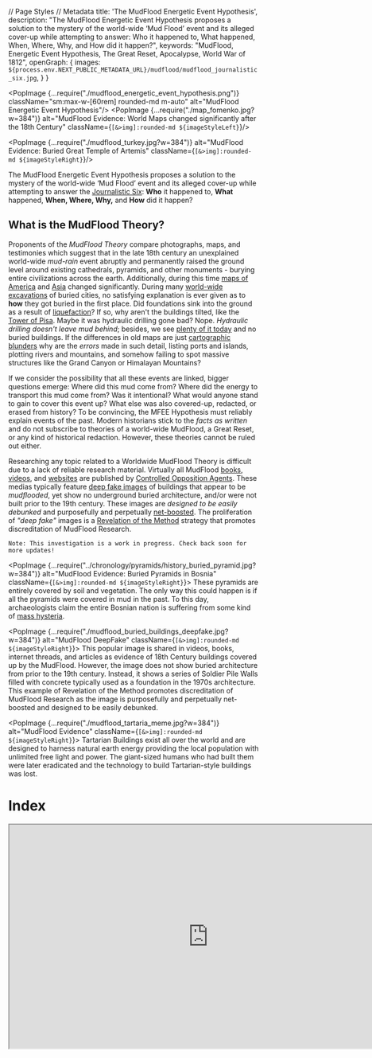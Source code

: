 // Page Styles
// Metadata
  title: 'The MudFlood Energetic Event Hypothesis',
  description: "The MudFlood Energetic Event Hypothesis proposes a solution to the mystery of the world-wide ‘Mud Flood’ event and its alleged cover-up while attempting to answer: Who it happened to, What happened, When, Where, Why, and How did it happen?",
  keywords: "MudFlood, Energetic Event Hypothesis, The Great Reset, Apocalypse, World War of 1812",
  openGraph: {
    images: `${process.env.NEXT_PUBLIC_METADATA_URL}/mudflood/mudflood_journalistic_six.jpg`,
  }
}


<PopImage {...require("./mudflood_energetic_event_hypothesis.png")}
          className="sm:max-w-[60rem] rounded-md m-auto"
          alt="MudFlood Energetic Event Hypothesis"/>
<PopImage {...require("./map_fomenko.jpg?w=384")}
          alt="MudFlood Evidence: World Maps changed significantly after the 18th Century"
          className={`[&>img]:rounded-md ${imageStyleLeft}`}/>

<PopImage {...require("./mudflood_turkey.jpg?w=384")}
          alt="MudFlood Evidence: Buried Great Temple of Artemis"
          className={`[&>img]:rounded-md ${imageStyleRight}`}/>

The MudFlood Energetic Event Hypothesis proposes a solution to the mystery of the world-wide ‘Mud Flood’ event and its
alleged cover-up while attempting to answer
the [Journalistic Six](https://www.sessionlab.com/methods/the-journalistic-six):
**Who** it happened to, **What** happened, **When, Where, Why,** and **How** did it happen?

## What is the MudFlood Theory?

Proponents of the *MudFlood Theory* compare photographs, maps, and testimonies which suggest that in the late 18th
century an unexplained world-wide *mud-rain* event abruptly and permanently raised the ground level around existing
cathedrals, pyramids, and other monuments - burying entire civilizations across the earth. Additionally, during this
time [maps of America](https://www.amazon.com/Issues-Maps-18th-century-History/dp/1549802968)
and [Asia](https://en.wikipedia.org/wiki/Tartary) changed significantly. During
many [world-wide excavations](https://www.sciencefocus.com/planet-earth/why-do-we-have-to-dig-so-deep-to-uncover-ancient-ruins/)
of buried cities, no satisfying explanation is ever given as to **how** they got buried in the first place.
Did foundations sink into the ground as a result of [liquefaction](https://www.scienceworld.ca/resource/liquefaction/)?
If
so, why aren't the buildings tilted, like the
[Tower of Pisa](https://www.history.com/news/why-does-the-leaning-tower-of-pisa-lean).
Maybe it was hydraulic drilling gone bad? Nope. *Hydraulic drilling doesn't leave mud behind*;
besides, we see [plenty of it today](https://www.cbsnews.com/news/colorado-floods-spur-fracking-concerns/)
and no buried buildings. If the differences in old maps are
just [cartographic blunders](https://www.swanngalleries.com/news/maps-and-atlases/2015/05/a-famous-cartographic-blunder-the-island-of-california/)
why are the *errors* made in such detail, listing ports and islands, plotting rivers and mountains, and somehow failing
to spot massive structures like the Grand Canyon or Himalayan Mountains?

If we consider the possibility that all these events are linked, bigger questions emerge:
Where did this mud come from? Where did the energy to transport this mud come from? Was it
intentional? What would anyone stand to gain to cover this event up? What else was also covered-up, redacted, or erased
from history? To be convincing, the MFEE Hypothesis must reliably explain events of the past. Modern historians stick to
the *facts as written* and do not subscribe to theories of a world-wide MudFlood, a Great Reset, or any kind of
historical redaction. However, these theories cannot be ruled out either.

Researching any topic related to a Worldwide MudFlood Theory is difficult due to a lack of reliable research material.
Virtually all MudFlood
[books](https://www.amazon.com/gp/product/B07RV48YMN/ref=ppx_yo_dt_b_search_asin_title?ie=UTF8&psc=1),
[videos](https://www.youtube.com/watch?v=1dYfT2ccNNQ),
and [websites](https://stolenhistory.net/threads/mud-flood-dirt-rain-and-the-story-of-the-buried-buildings.25/)
are published by [Controlled Opposition Agents](https://www.quora.com/What-is-a-controlled-opposition).
These medias typically feature [deep fake images](https://en.wikipedia.org/wiki/Deepfake) of buildings that appear to be
*mudflooded*, yet show no underground buried architecture, and/or were not built prior to the 19th century.
These images are *designed to be easily debunked* and purposefully and
perpetually [net-boosted](https://www.meetcortex.com/blog/instagram-changes-algorithm-for-2018). The proliferation of
*"deep fake"* images is a [Revelation of the Method](https://www.counterpunch.org/2022/04/29/revelation-of-the-method/)
strategy that promotes discreditation of MudFlood Research.

```
Note: This investigation is a work in progress. Check back soon for more updates!
```

<PopImage {...require("../chronology/pyramids/history_buried_pyramid.jpg?w=384")}
          alt="MudFlood Evidence: Buried Pyramids in Bosnia"
          className={`[&>img]:rounded-md ${imageStyleRight}`}>
  These pyramids are entirely covered by soil and vegetation. The only way this could happen is if all the pyramids
  were
  covered in mud in the past. To this day, archaeologists claim the entire Bosnian nation is suffering from some kind
  of [mass hysteria](https://en.wikipedia.org/wiki/Bosnian_pyramid_claims).
</PopImage>

<PopImage {...require("./mudflood_buried_buildings_deepfake.jpg?w=384")}
          alt="MudFlood DeepFake"
          className={`[&>img]:rounded-md ${imageStyleRight}`}>
  This popular image is shared in videos, books, internet threads, and articles as evidence of 18th Century buildings
  covered up by the MudFlood.
  However, the image does not show buried architecture from prior to the 19th century. Instead, it shows a series of
  Soldier Pile Walls filled with concrete typically used as a foundation in the 1970s architecture.
  This example of Revelation of the Method promotes discreditation of MudFlood Research as the image
  is purposefully and perpetually net-boosted and designed to be easily debunked.
</PopImage>

<PopImage {...require("./mudflood_tartaria_meme.jpg?w=384")}
          alt="MudFlood Evidence"
          className={`[&>img]:rounded-md ${imageStyleRight}`}>
  Tartarian Buildings exist all over the world and are designed to harness natural earth energy
  providing the local population with unlimited free light and power.
  The giant-sized humans who had built them were later eradicated and the technology to build Tartarian-style
  buildings
  was lost.
</PopImage>

<h1 className="no-index">Index</h1>
<DynamicIndex></DynamicIndex>

<iframe width="800" height="450" src="https://www.youtube.com/embed/1dYfT2ccNNQ"
        title="Exploring the MudFlood -- Autodidactic"
        allow="accelerometer; autoplay; clipboard-write; encrypted-media; gyroscope; picture-in-picture; web-share"
        allowFullScreen
        className="m-auto max-w-full clear-both"/>

## Updates to the MFEE Hypothesis

After a re-reading of Fomenko's New Chronology, I have started revising the MFEE Hypothesis with the following updates:

The MudFlood Energetic Event was triggered as a result of the need to defeat the
[Pugachev Rebellion](https://en.wikipedia.org/wiki/Yemelyan_Pugachev) in 1774 (and not Napoleon).
Therefore, the MudFlood event began in the 18th century, not the 19th. The primary trigger
for the Rebellion itself was the attempts by the Romanov-controlled state to disenfranchise Cossacks, serfs,
and tribal communities via heavy taxation, forced labor, and restrictions on their way of life.
In reality, this may have been the final war between the 'Royal' Christian giants who descended directly from Christ
and the smaller humans representing 'Apostolic' Christianity (ruled by the Romanov dynasty).

## Hypothesis

<PopImage {...require("./blood_rain2.jpg?w=384")} alt="MudFlood Evidence: Bloodrain Paintings"
          className={`[&>img]:rounded-md ${imageStyleLeft}`}/>

The collection of memories known as the “MudFlood” may have come from a series of catastrophic events that occurred
after the Pugachev Rebellion of 1774 when strategic positions on the Earth were targeted by
large-scale [Directed Energy Weapons](https://en.wikipedia.org/wiki/Laser_weapon)
built by humans inhabiting the planet Mars. This assault
targeted [Pugachev Army](https://blogs.bu.edu/guidedhistory/files/2012/09/Pugachevs-Rebellion.pdf)
as well as remaining locations still loyal to the memory of the [Rus-Tartarian Empire](https://chronologia.org/en/how_it_was/08.html).
This attack resulted in a significant genocide of life on Earth
and allowed the humans on Mars to identify 'chosen people' who they would 'deliver' to various 'promised lands'
essentially repopulating Earth cities, redacting all Earth history, religion, science, and language, and impose a
system of control on the survivors that lasts to this day.

By discerning the complete scope of possibilities of a [redacted](https://en.wikipedia.org/wiki/Phantom_time_hypothesis)
human historical record - by identifying biases inscribed by those who would benefit from bias, then a singular,
eclectic world history should emerge, *linking events by causality*, telling us where we all came from and how things
may have led up to the disturbing MudFlood Event.

<PopImage {...require("./mudflood_buried_buildings7.jpg?w=384")} alt="MudFlood Evidence: Buried City Architecture"
          className={`[&>img]:rounded-md ${imageStyleRight}`}/>

## Dependent Proofs & Concepts

A typical [Conspiracy Theory](https://en.wikipedia.org/wiki/Conspiracy_theory), *a.k.a. A Canceling Hypothesis*, will
posit the _lack_ of proof supporting a theory as a conspiracy in itself. The MudFlood Energetic Event Hypothesis is not
a Conspiracy Theory, as it relies on well known and verifiable proofs, even if such evidence is considered “debunked” by
the *popular* science establishment who remains unwilling or unable to investigate these topics deductively to this day.

We start off this investigation with a simple Question: Why would somebody purposefully redact history? The answer is:
**The ability to redact the past gives people in the present control of the future.** Those who deprive us of the
lessons of our past, can force us to repeat our mistakes - War, Famine, and Genocide - benefiting from a predictable
outcome that leaves them in charge when the dust settles.

Deductive logic demands the consideration of all possibilities, and _any_ phenomena may have multiple possible
explanations. For example, a dendritic path carved by water can appear identical to one cut instantly by electricity in
the lab. A petrification of a tree or animal that appears to have occurred over millions or billions of years can also
be [reproduced instantaneously in a lab](https://www.electricuniverse.info/electrical-scarring/) by a focused high
amplitude electric discharge. Citing
the [consensus explanation](https://en.wikipedia.org/wiki/Scientific_consensus#Politicization_of_science) does not
“debunk” the alternate one.

Here are a list of **verifiable concepts** this hypothesis relies on:

### The Phantom Time Hypothesis

<PopImage {...require("./../chronology/fomenko_new_chronology.jpg?w=384")} alt="Phantom Time Hypothesis" width={450}
          height={300}
          className={`[&>img]:rounded-md ${imageStyleLeft}`}/>

by Heribert Illig was published in 1991 and asserted that the Anno Domini dating system was fabricated by Jesuits
retroactively adding in a ‘phantom’ millennium of a thousand years to the timeline starting in the special year of
*AD1053*. Numerous authors such as Immanuel Velikovsky and [Anatoly Fomenko](https://chronologia.org/en) have
academically challenged the chronology of Scaligarian history. Both Catholics like St Jerome and Protestants like Joseph
Scaliger are accused of opportunistically reappropriating actual African, Asian, and American history into a false
European history sometime within the last 500 years.

[Read Fomenko's *New Chronology*](https://chronologia.org/en/how_it_was/index.html)

The Rus-Horde Tartarian empire headquartered in the Kremlin, instead became the _Roman_ empire in Rome, Italy. The New
Testament was heavily redacted and translated from Cyrillic to Latin. In the 19th century, mass publication of holy
texts forced the Latin alphabet into indigenous languages worldwide. Eventually _Romance_ historians made the case that
Latin was the root of all language. The redaction of indigenous culture, science, history, medicine, and art into Latin
was remembered as The Renaissance. The memories world cataclysms became superstitious myths and religious prophecies.
The planet gods were forgotten, replaced by a new media-driven focus on Humanism, or as it’s known today, Communism.

But our shared human history is so spectacular that it’s not easy to invent a fake history to match. As the saying
goes _“You can’t make this stuff up”_. The 1995 movie The Usual Suspects demonstrates this concept - when covering up a
crime, the criminal will change the date of the events, the locations, even the names of the characters leaving the
causality of events intact. The worst crimes of history were pushed into deep antiquity or blamed on something else -
like a natural occurrence, or _terrorism_.

<PopImage {...require("./../cosmology/electric_universe/electric_universe.jpg?w=384")} alt="Electric Universe Theory"
          className={`[&>img]:rounded-md ${imageStyleRight}`}/>

### The Electric Universe Theory

suggests that plasma physics played a central role in the creation of our solar system (and all solar systems!),
illustrated by primordial electric-scaring seen across the surface of our Moon and Mars. The same types of
negative [electric-scarring]( https://www.youtube.com/watch?v=tRV1e5_tB6Y) also appears in a few locations on Earth,
like the Grand Canyon in Arizona, and may have been rendered not so long ago - during the 19th century MudFlood Event.
The Electric Universe Theory also provides a scientific foundation for the Hollow Earth, the Young Earth, as well as the
Expanding Earth Models and effectively retires Meteor Impact/Crater Theories like the Alvarez hypothesis, Ancient
Dinosaur Fossils, and Uniformitarian Theory at large. Nevertheless, our children are still exposed to one-sided
scientific propaganda depicting a dead, chaotic, and meaningless universe - where virtually nothing is possible.

EU Theory is also the founding explanation for [Saturnian Cosmology](https://www.plasmacosmology.net/myth.html),
an alternative to those of Uniformitarian (NASA) and Creationist models of the Universe. In Saturnian Cosmology
the planets in our solar system were the Gods of old polytheistic religions. They loomed closely in the Earth’s sky,
clashed with each other, and wrought devastating cataclysms in primordial times resulting in the _encrypted_ mythical
narrative we know today.

[More about Electric Universe Theory](/cosmology/electric_universe)

### Human Activity on Mars

<PopImage {...require("./../mars/mars_life.jpg?w=384")} alt="Life on Mars"
          className={`[&>img]:rounded-md ${imageStyleLeft}`}/>

Martians have been described for centuries by religious authors such as Jesuit Athanasius Kircher who testified to
having visited each planet (even [inside the Sun!](https://www.youtube.com/watch?v=8RbXIMZmVv8)),
and [Creationist Emanuel Swedenborg](https://books.google.com/books?id=0wxOAQAAMAAJ&printsec=frontcover&source=gbs_ge_summary_r&cad=0#v=onepage&q&f=false)
inventor of [Uniformitarianism](https://www.britannica.com/science/uniformitarianism) (a century before
Hutton) and Nebular Accretion Theory in 1734 both still taught as fact in _secular_ schools today. The famous book
Gulliver's Travels by Jonathan Swift, categorized as fiction, described details of
the [Martian moons](https://www.daviddarling.info/encyclopedia/S/Swift.html) in 1727 a hundred
and fifty years before they were first discovered by Asaph Hall in 1877. Intelligent activity has been observed in
detail by early astronomers like Sir William Herschel who believed all our planets (including our Sun) were inhabited,
Giovanni Schiaparelli who saw man-made water channels on Mars, and of course Percival Lowell who in 1895 mapped out the
channels using a precision observatory he built in Flagstaff. At that same time, John Jacob Astor IV, 16 years before he
faked his own death on the Titanic, published testimony where he visited each planet, and yet again, traveled inside our
Sun.

<PopImage {...require("./../mars/mars_life2.jpg?w=384")} alt="Life on Mars"
          className={`[&>img]:rounded-md ${imageStyleRight}`}/>

If these narratives are considered redacted from their original versions and posited as fiction, the possibility emerges
of planet Mars as home to a break-away human civilization which has influenced Earthly affairs during the entirety of
our shared history. Earth and Mars share roughly 6000 years of recorded history, and during that time it is unlikely
that our inner-solar system affairs were exploited by any visiting lifeforms from other solar systems. The Saturnian
Golden Age was described as a time of high technology and advanced primordial life, so _any visiting aliens_ wouldn’t
have stood out back then.

<PopImage {...require("./../mars/predictive_programming_marvin.jpg?w=384")} alt="Predictive Programming: Mars Media"
          className={`[&>img]:rounded-md ${imageStyleLeft}`}/>


Even today, Martians may look considerably different from you and me, - maybe cold-blooded, having green, scaly, or even
mutated skin - but they are still _humans_, our brothers and sisters. Their different appearances from us on Earth are a
result of having survived the colder, harsher conditions within Mars and on its surface throughout antiquity. An
overabundance of ores like iron, platinum, titanium, palladium, and chromium gave the Martians an early technological
start. However, their lack of agrarian and prolific resources drove them to seek subjugation of humans on Earth in order
to extract those resources. This subjugation was achieved through the suppression and controlled release of religion and
technology throughout history. Advanced communication, Free Energy, antigravity, and advanced weaponry were invented on
Mars centuries before they appeared on Earth.

[More about life on Mars](/mars)

### World Map Changes between 18th to 19th Centuries

`TODO`

### Giants Roamed the Earth

<PopImage {...require("./../genocide/giants_faeries/giants_news.jpg?w=384")} alt="Giants roamed the earth"
          className={`[&>img]:rounded-md ${imageStyleRight}`}/>

In America, Europe, Africa, and Asia, the expurgation of our large-scale human brethren is today known as the
Smithsonian Cover Up. How did the Giants die? Why did the Giants die?
The [giant mounds](http://www.wisconsinmounds.com/DestroyedMounds.html) found all over America may not be
burial mounds as commonly thought, but instead may be the result of the MudFlood Energetic Event. During this event, the
Giants were wiped out by catastrophic electric discharges from the ground and atmosphere. The Giants were too large and
there was nowhere to hide. As they were struck down, their bones became instantaneously fossilized forming the burial
mounds. Petrification by electricity has been demonstrated in a laboratory by the Safire project. Dinosaur fossils
therefore may not be millions of years old, but misidentified Giant fossils created recently in the MudFlood Apocalypse.

<PopImage {...require("./../genocide/giants_faeries/genocide_giants9.jpg?w=384")} alt="Genocide of the Giants"
          className={`[&>img]:rounded-md ${imageStyleLeft}`}/>

To the Deep State, Giants of Earth represented one of the few remaining unconquered races, and an existential threat.
Therefore, the wiping out of the Giants was not an accident. The Smithsonian project began in 1846, systematically
destroying burial mounds across America, eliminating the evidence of the last civilization. What giant bones could not
be covered up were recategorized by the Natural History Museum as ancient *dinosaur* fossils. As a result of this cover
up, Historians have concluded that native Americans were of average human height and live in tents and caves on Stone
Age technology. They further insist that the many incredible Tartarian structures were built not by Americans but by
Europeans in the early 19th century, who then abruptly lost the technology to build these structures entirely. A more
convincing explanation is that picturesque Tartarian structures were all built by Giants. Why else would so many of them
have Giant entrance doors?

[Read about the Smithsonian Cover-up](https://www.elliottbaybook.com/book/9781591431718)


#### The 'Red-Skin' Native American Survivors of the MudFlood

The only direct survivors of the Mudflood that stuck around afterward were the 'Red-Skin' Native Americans.
These were the direct relatives of the Lamanites (human giants) who were killed in the MFEE. The heat of the event
turned their skin red. Shortly after, they were hunted to near extinction. Those who capitulated were relocated to asia
across the Bering Strait (Trail of tears). After the relocation, the Bering Strait was destroyed by the same
cannon(s) that destroyed Siberia and America.

### The Deep State

<PopImage {...require("./../chronology/redacted.jpg?w=384")} alt="History was Redacted"
          className={`[&>img]:rounded-md ${imageStyleRight}`}/>

*Whom then are the beneficiaries of global conspiracy?*
Often in
a [controlled-opposition](https://markcrispinmiller.com/2020/12/what-is-controlled-opposition-read-this-then-look-around/)
environment, you'll find amateur conspiracy theorists railing against a particular race, religion, or creed.
You'll see conspirator accusations thrown at 'The British', 'The Jews', non-human ETs, dimensional demons, or even 'The
Devil' himself. It's important to understand the **Deep State** is loyal to no race, religion, or creed, but rather only
to their *family*.

<PopImage {...require("./../chronology/saturn/cosmic_mountain.jpg?w=384")} alt="Saturnian Cosmology: Cosmic Mountain"
          className={`[&>img]:rounded-md ${imageStyleLeft}`}/>

Atlantis represents the first human empire still remembered today. In Saturnian Cosmology, it was located on the highest
place in the collinear configuration where one could set foot - the North Pole of Planet Mars. Atlantis was the center
of all knowledge in its time. When the collinear configuration (also known as the Tower of Babel) came apart, the Golden
Age ended violently. A new dark age of cataclysm would begin lasting thousands of years. The Atlanteans took the fall
hard, and in their desperation to maintain their proto-empire they hid knowledge and technology from the species,
burying themselves into the highest levels of human bureaucracy, and establishing a totalitarian world order we today
call the Deep State.

In time, the Deep State re-established its empire on Earth by convincing the survivors of the Dark Age that the
[Saturnian](https://www.plasmacosmology.net/myth.html) creator of Earth was unhappy and was actively punishing its
creation. The priests ordered metal idols crafted of each of the Planet Gods. They had the idols placed inside pyramids
built across the equatorial regions of the globe, and using quantum telepathy, made these idols speak back to the
people. What the slaves didn't know was that the idols were not actually deities or planets speaking to them, but humans
inside other Pyramids on Earth and on Mars. Using this ploy, they indoctrinated more servants into Monotheism,
luring them with the promise of food, safety, and civilization.

[More: "Remembering the End of the World"](https://www.youtube.com/watch?v=t3SlCNDrSPQ)

#### The Pyramidal Empire

<PopImage {...require("./../chronology/pyramids/pyramids_around_the_world.jpg?w=640")} alt="Atlantis"
          className="sm:max-w-[60rem] rounded-md m-auto"/>
<PopImage {...require("./../chronology/saturn/cathoderal.jpg?w=384")} alt="Saturnian Cosmology: Cathoderal"
          className={`[&>img]:rounded-md ${imageStyleLeft}`}/>

This Pyramidal Empire was remembered as Ancient First Rome in the Nile Valley and in the Old Testament as the Egyptian,
Babylonian and Persian Empires. It existed for over a thousand years and eventually fell apart when a change in Earth’s
orbit shifted the equatorial climate of the region, creating the first deserts, eliminating the function of the Pyramids
and rendering them uninhabitable.

As a result, the upper class elite fled to central Europe, taking their slave religion with them, and established a
“Second Rome” in Istanbul, Turkey. Many black Egyptian slaves stayed behind to preserve the structures of the dissolved
Pyramidal Empire and maintain the Egyptian religion honoring the death of mythical creator god
Osiris.

[More: The Second Rome or the Romaic Tsar-Grad Empire](https://chronologia.org/en/how_it_was/02.html)

<PopImage {...require("./../mars/wotw/wotw_redaction_humans.jpg?w=384")} alt="Redacted Media: The War of the Worlds"
          className={`[&>img]:rounded-md ${imageStyleRight}`}/>

#### Breakaway Civilization on Mars playing God on Earth

At the same time, humans who inhabit Mars became a break-away civilization, unable to travel to or communicate with the
Earth, and cut off from Earth resources. Becoming even more desperate, the Martians reinvented Atlantean technology to
survive and eventually drew plans to reestablish their empire on Earth. The invisible influence of the Deep State on
Mars and elsewhere would become mistaken as the will of a fictional invisible creator of the universe going by the name
Yahwey, ELOHIM “Creator, Mighty and Strong”, EL SHADDAI “God Almighty,”, ADONAI “My Lord”, or simply Ha-Shem (“The
Name”). This allowed the Deep State to communicate the will of God through cathedrals, telepaths, prophecy, visions, and
even special artifacts. Using its simulated God, the Deep State ordered humanity to commit endless religious warfare
against itself, dividing civilizations, and always benefiting from the conquest.

<PopImage {...require("./../conspiracy/vatican_suppressed_documents.jpg?w=384")} alt="Life on Mars"
          className={`[&>img]:rounded-md ${imageStyleLeft}`}/>

According to Fomenko’s New Chronology, the starting date for modern civilization, Year Zero, was shifted forward in time
to the special year of 1053 AD by the Roman Catholic Church. Originally, Year Zero marked the end of Earth’s formation
events and the beginning of modern civilization, stable calendars, travel, and communication. Today, the same Catholic
Church hoards these ancient artifacts of our shared history in
a [53-mile tunnel](https://www.history.com/news/step-into-the-vaticans-secret-archives) underneath Vatican City. Many
ancient sites are still buried from the MudFlood. Only in the last 30 years have enough new artifacts been found and
made available to the public allowing us to complete the story that was hidden.

#### Canonization of the Holy Texts

With the final destruction of all the physical locations of existing world religions, each religion was 'canonized'
into the final form we know today. The latin word 'Canon' means both 'authority' and a large gun.
This likely means that the authority to canonize the books of the Bible was achieved by the firing of cannons in battle.

### No Supernatural Influence

<PopImage {...require("./../controlled_opposition/flat_earth/flat_earth_controlled_opposition2.jpg?w=384")}
          alt="Controlled Opposition: Flat Earth"
          className={`[&>img]:rounded-md ${imageStyleRight}`}/>

We should only subscribe to scientific concepts that can be demonstrated *logically*, in a laboratory, or otherwise.
Real science is reproducible, reliable, and verifiable. For example, Saturnian Cosmology relies on the theoretical
foundation of the Electric Universe to correlate religious myths with interplanetary cataclysms seen in proximity
to the Earth by humanity. Mythical archetypes like the Thunderbolt of the Gods were then reproduced by the SAFIRE
project [in a laboratory](https://safireproject.com/project/genesis.html).

The word **God** comes from the word *good*, and **Devil** comes from the word *evil* - defined as the opposite of
anything good. Both good and evil are observed in nature and need no further influence. This hypothesis proposes that
the invisible ‘supreme being’ known as God is actually a human construct invented by the Deep State in ancient times,
and it benefited that same Deep State to keep up the divine charade this whole time. We are ruling out the influence of
invisible Gods, devils, bug-like / octopus-like / or otherwise repulsive-looking aliens, a Galactic Federation, a
‘matrix simulation’, 5th Dimension, Mandela effect, magic, prophecy, and time-travel.

[Flat Earth: Controlled Opposition or Psyop](https://flatearth.ws/controlled-opposition)

### Predictive Programming

<PopImage {...require("./../mars/predictive_programming_marvin.jpg?w=384")}
          alt="Predictive Programming in TV, Movies, Books, and Video Games"
          className={`[&>img]:rounded-md ${imageStyleLeft}`}/>
<PopImage {...require("./../conspiracy/revelation_of_method.jpg?w=384")}
          alt="Predictive Programming: Revelation of the Method"
          className={`[&>img]:rounded-md ${imageStyleRight}`}/>

The MFEE Hypothesis relies on the concept of *Predictive Programming* as a primer for navigating truth in the age of
disinformation. This theory (sometimes
called [Revelation of Method](https://exsplanet.blogspot.com/2009/12/revelation-of-method-predictive.html)) suggests
that Deep State agents deliberately leave hints of future events in popular fiction such as books, tv, movies, video
games, and news outlets. This is accomplished by the centralization of media, illustrated by Hollywood’s domination of
the world movie industry, and by categorizing something real as fiction, or something that isn’t real, as fact. The goal
of this method is to align public opinion with long term plans of the Deep State. Would-be dissenters of these plans
then tend to identify themselves early, allowing time for their opinions to be studied and an _official_
counter-narrative cultivated. This eventually leads to the public fighting each other and failing to find the real
culprit of their woes. [Michael A. Hoffman II](https://en.wikipedia.org/wiki/Michael_A._Hoffman_II) states:

> "The purpose behind the 'Revelation of the Method' is the implied consent of the populace. If no resistance is raised
> when they reveal the truth, the cryptocracy is free to continue to follow the satanic precept. 'DO WHAT THOU WILT IS
> THE WHOLE OF THE LAW.' In other words, when the cryptocracy reveals their evil manipulations and the MAJORITY of the
> people don't care, its checkmate."

### Causality

In journalism, students are taught to
answer [six key questions](https://www.sessionlab.com/methods/the-journalistic-six)
to allow the reader to approach a topic from various angles. Who, What, Where, When, How, and Why. Instead of
systematically dismissing mountains of testimony from our ancestors, as historians tend to do, lets **consider it** and
allow the hi-story to tell itself. We owe it to our *ancestors and our descendents both* to find the answers to these
questions.

<PopImage {...require("./mudflood_journalistic_six.jpg?w=640")}
          alt="MudFlood Energy Event Journalistic Six: Who What Where When How, and Why?"
          className="sm:max-w-[60rem] rounded-md m-auto"/>

## What is the MFEE?

<PopImage {...require("./mudflood_buried_buildings.jpg?w=384")} alt="MudFlood Evidence: Buried & Shifted Statues"
          className={`[&>img]:rounded-md ${imageStyleLeft}`}/>

The *MudFlood Energetic Event Hypothesis* proposes that the unexplained MudFlood memories collected from around the
world starting in the early 19th century were caused by a single energetic calamity. This planet-scale energy coursed
across
the Earth’s surface, tearing it up and tossing matter miles into the air resulting in the destruction and re-shaping of
land masses and the covering up of cities across the planet with mud. Entire mountain ranges were pulled out of the
ground in dendritic patterns by positive electric discharge while negative discharge tore canyons out of the earth -
identical to the lightning scarring seen across the surface of Mars.

<PopImage {...require("./mudflood_burried_statues.jpg?w=384")} alt="MudFlood Evidence: Buried & Shifted Statues"
          className={`[&>img]:rounded-md ${imageStyleRight}`}/>

The emptied buildings of the “reset areas”, recently cleared of life, were then repopulated by orphan trains forming the
first cargo cults. Train tracks were promptly built across America, Europe, and Asia supplying humans and cargo.
Similarly, the first insane asylums were constructed across the world - everywhere the tracks led - with the purpose of
containing the memory of the Great Reset. Excavations of this buried world continued throughout the 19th and 20th
centuries, but instead of revealing the discoveries - they were surreptitiously kept secret, redacted, and even
out-right lied about. Of all the popular conspiracy theories that exist around the internet, the Mud Flood Energetic
Event stands out, opening eyes and blowing minds, and yet no hypothesis has been presented to explain _how_ it happened.

Deductively, such an event would have required a substantial release of energy to move trillions of tons of debris many
thousands of miles. We have to look for the source, because without the energy - there’s no MudFlood. For example, St.
Helens in 1980 erupted releasing 24 megatons of thermal energy resulting in 3 million cubic meters of volcanic mudflows
known as “lahars” being transported over 27 km. So,

## How did the MFEE Happen?

<PopImage {...require("./predictive_programming_simpsons_space_laser.jpg?w=384")}
          alt="Predictive Programming: Interplanetary Space Laser in The Simpsons"
          className={`[&>img]:rounded-md ${imageStyleRight}`}/>

The Mud Flood Energetic Event was caused by an interplanetary assault upon the Earth by humans who inhabit the planet
Mars. The method used to achieve this event was the construction of large-scale Directed Energy Weapons (DEW) on Mars
fired at Earth during opposition (a planetary alignment). These precision instruments of war devastating sovereign
kingdoms and airships, wiping out entire continents and islands. Locations that were not pre-selected for destruction
instead experienced heavy MudRains composed of the debris from the targeted regions, as well as catastrophic secondary
electric discharge.

After the DEWs heated the Earth’s surface enough to create a volcanic region known as the Ring of Fire, a *secondary*
negative discharge arced across America and Asia carving out such structures as the Grand Canyon and forming the tallest
mountain regions like Everest and the Colorado Rockies. This secondary discharge may have been unintentional as it added
a significant volume of material to the MudFlood Event that covered Eastern America and Western Europe. It also left
behind clues too big to be covered up.

### Trigger: Annihilation of the Giant Humans

The MudFlood Energetic Event was triggered as a result of the need to defeat the
[Pugachev Rebellion](https://en.wikipedia.org/wiki/Yemelyan_Pugachev) in 1774.
The primary trigger for the Rebellion itself was the attempts by the Romanov-controlled state to
disenfranchise Cossacks, serfs,
and tribal communities.

Pugachev was a Giant human, as were much of his army.
He was also Peter the 3rd - Descendant of Christ and actual heir to the Russian throne.
He was not an imposter as the Romanov historians say.
For this reason, he was leading a rebellion of both Giants and smaller-sized humans
against the authority of the Romanovs who had seized control of the empire during the bloody Oprichnina.
He was, as the giants always were, the biggest threat to the Church and it's doctrine.
This was the 3rd major war between humans and Giants.
The first was the Crusade of the early 12th century (See [chronology](/chronology)).
The 2nd was the battle of Kulikovo where the Giants of the Horde succumbed to the 'Marathon' cannon technology of the
smaller humans. In this battle, 'Royal' christianity was defeated by Apostolic Christianity that we know today
(Canonization). However, in Pugachev's time, Giants had their own cannons and were masters of 'guerrilla' warfare.
His rebellion was seen as a threat to all the military religious orders of the world, who were just as likely to
join Pugachev as to fight against him.

This rebellion forced the Deep State’s hand, requiring a correction of the most extreme nature -
a cataclysmic reset of life on Earth.
The Deep State chose not to reveal itself or its technology in this event, knowing the survivors would defer to
the church’s conclusion - that the defeat of Pugachev was a divine intervention by an angry creator god.
Giants were already hunted and eliminated throughout Europe by the Church, thus this one event
eliminated the *remaining* human giants of the world in a single blow.
If any survived, they got the message and left our plane permanently to reside in unknown regions (i.e. Hollow Earth).

<PopImage {...require("./../chronology/tartaria/tartarian_structures.jpg?w=384")} alt="MudFlood Evidence: Tartaria"
          className={`[&>img]:rounded-md ${imageStyleLeft}`}/>

### The Devastation of the Mudflood Energetic Event

The Russian Rebellion was cataclysmic and devastating (Fomenko uses the word 'wreckage') because Pugachev
could not be defeated without destroying all of remaining strongholds loyal to the memory of the Russian Horde as well.
All the Hordian cities of Siberia, Africa, Zealandia, the Middle East, and the Americas were targeted, melted down, and ultimately buried. To locate where these cities used to be, one needs only to pull up a map of 'Gold mines around the world'.

Before the rebellion, the Siberian Tartarian Kingdom still stood, along with now-mythical locations
(Israel, Mecca, Shangri-La, etc.).
During the rebellion, Siberia became the wasteland we know today, with all cities melted or buried, and only
the Romanov-controlled Moscow remained of the once great Empire.

## Where was the MFEE?

The primary target for this event was the splintered Rus-Horde Empire which the West referred to as the
Great Tartary. The primary goal of this maximal damage campaign was to eliminate all temporal resistance to the Deep
State’s plans and prevent a human empire from ever reorganizing on Earth again. The secondary goal
of the Deep State was to preserve the churches and mosques of the Rus-Horde Empire,
stealing its history, redacting its indigenous Hoardian languages into
Latin Root, splintering its religious icons, and rebranding itself as the “Holy” Roman Empire.

<PopImage {...require("./secondary_negative_discharge.jpg?w=384")}
          alt="MudFlood Evidence: Secondary Negative Discharge"
          className={`[&>img]:rounded-md ${imageStyleRight}`}/>

The Rus-Horde Empire broke up in 1775 as a result of the defeat of Siberian war chief Pugachev by Russian General
Alexander Suvorov in the Cossack Rebellion. Up until that point, Tartarian vassal states spanned every continent. Now
these states would fall under the influence of the new Latin Empire. Those who resisted the church edict were eliminated
and their descendants enslaved. The mythical Kingdoms of the Pacific Islands were systematically annihilated -
electrically machined into lifeless atolls. Fortresses as far north as Scotland were annihilated leaving behind melted
ruins. The Giants of western America and eastern Eurasia were eradicated leaving behind hundreds of thousands of
[burial mounds](http://www.wisconsinmounds.com/DestroyedMounds.html). Land masses like Zelandia, Lemuria, and the Bering
Land Bridge were procedurally carved out using a negative
discharge leaving submerged continents. Mesas, never before seen on Earth, formed across Western America, North Africa,
and the Middle East. Mountains melted in Australia. Alchemic electrical scarring left painted rainbow canyons in China
and Tibet. Many Tartarian cathedrals like in St Petersburg and Salt Lake City harnessed the electric onslaught and
survived.

<PopImage {...require("./grand_canyon_criscross_lightning_scar.jpg?w=384")}
          alt="MudFlood Evidence: Grand Canyon CrisCross Scaring"
          className={`[&>img]:rounded-md ${imageStyleLeft}`}/>

The American west coasts were hit by an uncontrollable secondary negative electric discharge that arced across the
continent leaving behind a snaking electric scar over a thousand miles long - forming the Colorado River. In the dry
desert region the discharge became so large in amplitude that it tore into the Earth creating the Grand Canyon and the
Great Basin. Such dendritic scarring and incredible red rock formations like this are found nowhere else on Earth; yet
are seen across the surface of Mars - a planet which experienced intense negative electric discharge in the distant
past. Andrew Hall describes how electric discharges sculpted the american SouthWest:


> “... the land was zapped, carved and seared by electrical storms that could have happened last year, so fresh looked
> the marks of evidence.”_


As the wreckage from these land masses filled the earth’s atmosphere and moved further away from the targeted zones,
this debris cooled and fell to Earth as “Mud”. Western Europe and Eastern America were hit by Mudfloods. Online today,
one can find many pictures of Tartarian buildings in America, Europe where the earth level has risen significantly above
the first floor with no explanation given. Also, one can find various paintings of an event where reddish mud known as
“BloodRain” fell from the sky.

<figure className={`${imageStyleRight} sm:max-w-md`}>
  <video title="MudFlood Evidence: Secondary Negative Discharge"
         poster="https://paradigm-threat.s3.amazonaws.com/video/thumb/Andrew+Hall+Recent+Scarring.png"
         controls
         className="m-auto w-[448px] h-[252px]"
  >
    <source src="https://paradigm-threat.s3.amazonaws.com/video/Andrew+Hall+Recent+Scarring.mp4" type="video/mp4"/>
  </video>
  <figcaption>
    MudFlood Evidence: Secondary Negative Discharge
  </figcaption>
</figure>

## When was the MFEE?

Most MudFlood researchers will place the event between the late 18th and early 19th century when we find an abundance
of photos of “reset cities” cleared of life, and Tartarian buildings and other monuments buried stories into the ground.
There are also quite a few world maps dated before the 19th century which differ significantly from later maps.
For example, in North America the state of California appeared as an island larger than the United Kingdom.
There is no sign of the Grand Canyon, or the 1400-mile Colorado River. In old maps of Hindustan,
the tributaries of the Ganges are significantly different, and there is no sign of the
1500-mileHimalayan Mountain range. Russia released maps from their historical archives of a vast Tartarian empire
in Siberia in 2014, in response to a coup in Ukraine. In maps of Tartaria, again
there’s no Himalayan mountains, Tibetan Plateau, or Great Wall of China. The land was inhabited, decorated with a
majestic balance of water, trees, and natural boundaries - nothing like the uninhabitable wasteland we know today as
Siberia. The dating of early photos and old maps suggest the likelihood that the Reset was triggered between
the late 18th and early 19th century. What as the trigger?

<PopImage {...require("./map_california_island.jpg?w=384")}
          alt="MudFlood Evidence: California as an Island, and No Grand Canyon!"
          className={`[&>img]:rounded-md ${imageStyleLeft}`}/>

## Why did the MFEE happen?

```
Note: This investigation is a work in progress. Check back soon for more updates!
```

In the 16th-17th century, the rebellious Reformation of Western Europe began to detach itself
(and it's military religious orders)
from the Tartarian Empire. Spain issued the [*Requerimiento of 1513*](https://en.wikipedia.org/wiki/Spanish_Requirement_of_1513)
(most likely this date was pushed back 100 years) outlining another plan for world domination
(see [Rex Bellator 1291](https://es-m-wikipedia-org.translate.goog/wiki/Rex_Bellator?_x_tr_sl=auto&_x_tr_tl=en&_x_tr_hl=en-US))
and offering the indigenous people of former Tartarian lands a choice -
slavery and annihilation - threatening their families with subjection to the “yoke and obedience of the Church and of
their Highness's”. The natives were not threatened by this yet, and tolerated the emergence of Catholics and Protestant
colonists on their land up until the middle of the 18th century, when they finally put up a massive rebellion
lead by Pugachev.

The trigger for the rebellion was efforts by the Reformist (Catholic/Protestant) Church to impose taxation and usury
upon American lands leading up to the Townshend Acts of 1767 and the Boston Tea Party of 1773 when Mohawk (Giants)
tossed 342 chests of tea into the harbor in protest. The Reformation Historians then redacted the memory of the
Tea Party eliminating the influence of natives by claiming that instead
'colonists disguised themselves as Native Americans'.

## Who caused the MFEE?

<PopImage {...require("./1557_lycosthenes_rain_of_stones_meteorite.jpg?w=384")} alt="MudFlood Evidence: A deadly rain of stones. Woodcut with
early handcolouring from Conrad Lycosthenes' (Chronicle of Prodigies and Omens) - 'Prodigiorum ac Ostentorum Chronicon'
Published Hendricus Petri, Basel, allegedly 1557. This image appears to show a shower of meteorites - Lycosthenes notes
they are **stones** and not hail."
          className={`[&>img]:rounded-md ${imageStyleRight}`}/>

The only entity capable of causing such destruction was the advanced human civilization living on Mars
which had broken away after the Golden Age. Until the war of 1773, Human Martians had used cathodal
churches and telepathy to play God on Earth, perform espionage, and speak to religious leaders through
'visions of angels'. Through simple tricks,
they managed to consolidate nearly all religious military orders of the Earth via treaties like Rex Bellator.
The only demographic they could not consolidate were the human giants, partially because they were difficult
to defeat in battle, and partially because they historically rejected Monotheism.

The entity known as the Deep State is as old as humanity itself and is located in all the secret places of the Earth, as
well as places we were told Humans cannot live, like on planet Mars. In their desperation to stop Pugachev, they
employed use of large-scale DEWs on Mars that would become the instrument that reversed the victories of the rebellion,
annihilating his army along with the infrastructure of the Russian Hordian Empire and its allies. Starting in 1774,
the Mars DEWs eliminated all threats to the Deep State on Earth and set the stage for a reset of history. By doing it
this way, the Deep State covered up its own involvement while striking the fear of God into the survivors who had
little choice but to accept the Church’s conclusion -
that Pugachev’s defeat was Divine Retribution by God for insubordination.

<PopImage {...require("./1844_blood_rain.jpg?w=384")} alt="MudFlood Evidence: Buried Cities"
          className={`[&>img]:rounded-md ${imageStyleLeft}`}/>

During the 40+ years of the MudFlood Event, much of the Earth became an unlivable desert. Many ecosystems in
places like the Middle East, North Africa, Australia etc. never recovered and remain deserts. If the Deep State was the
cause of the MudFlood, then they were in a unique position to become the saviors of humanity as life on earth began
to die at increasing rates. Playing God, the Deep State chose a new set of Israelites to survive the apocalypse.
These “chosen” humans were kept alive via cargo (or “mana”) from a mysterious supplier that
posed itself as the Creator God of the Universe. Eventually, this same God offers the Israelites a slave contract known
as *The Mosaic Covenant* or *“10 Commandments”* and promises if they live by the contract, that they will be delivered
to a 'promised' land. So, after surviving the **40+ years wandering the MudFlooded Earth desert**, agents of the
Deep State deliver each Israelite group to the relative ‘Promised Land’, as promised!
Those Israelites who disobeyed God’s command quickly perished, either denied cargo and starved,
or were slaughtered by their peers in an attempt to appease *God’s wrath*.
Events of the Mudflood were then further redacted into the ‘Old Testament’, merged with ancient stories, and mass
printed in the 19th century.

<PopImage {...require("./blood_rain_priest_1888.jpg?w=384")} alt="MudFlood Event: BloodRain & Priest"
          className={`[&>img]:rounded-md ${imageStyleRight}`}>
  A Jesuit Priest takes advantage of the frightened and confused population as the MudRain pours:
  `“God is punishing you”`
</PopImage>

### 1776: The Greatest Reset

With the defeat of Pugachev came another **Great Reset** and a return of Babylonian-style Deep
State ruler-ship: Slavery and debt prisons. Usury and taxes.
Secret Societies. Bloodline Aristocracies. Forced mass worship and labor.
[Pledges of Allegiance](https://www.ushistory.org/documents/pledge.htm).
[False Flag Terrorism](https://en.wikipedia.org/wiki/Reign_of_Terror).
Endless Wars. Genocide & Population control. Planned obsolescence, famine, & scarcity.
All these Deep State virtues were enshrined in the [Declaration of Independence 1776](https://www.archives.gov/founding-docs/declaration-transcript)
which stated in no unequivocal terms:
```
the inhabitants of our frontiers, the merciless Indian Savages, whose known rule of warfare,
is an undistinguished destruction of all ages, sexes and conditions
```
This document never mentioned the Tartarian Empire, much of which had already been physically destroyed.
All ties to the old empire were inherited and redacted by agents of the western European Reformation (Renaissance).
The brilliant memory of the once great world empire that stood for stability, peace, and abundance for centuries
was erased. All subjects of this former empire became 'savage indians' targeted for elimination by European colonists.
A new form of slavery involving chains and whips, rarely seen before on Earth, became prevalent.
Pandora's Box was opened once again.

<PopImage {...require("./YorkRetreat.jpg?w=384")} alt="MudFlood Evidence: *The York Retreat* Insane Asylum"
          className={`[&>img]:rounded-md ${imageStyleLeft}`}/>

The Deep State knew that if they exposed their technology to reverse the achievements of the Pugachev Rebellion,
it would be only a matter of time until their clandestine ruler-ship would be exposed and then lost completely.
To reassert control of the religions of Earth, while continuing to hide their existence, they needed everyone to be
convinced that Pugachev and his allies were 'wicked' and eventually defeated by God.

The Deep State would continue covering up its tracks by re-classifying all threatening literature as
*“Fantasy” or “Science Fiction”*. All references to advanced technology or life on Mars would become suppressed - unless
it was categorized as fiction. Those who resisted the Reset disappeared into new or converted insane asylums across the
planet. In North America, former libraries and churches were refashioned into large-scale asylums were
abd maintained in Baltimore, New Orleans, Madison N.J.,
and New York - and run by the government with a heavy church involvement. Sometimes the asylums were built and maintained
directly by the regional church, like the York Retreat run by Quakers. Under the guise of mental health, patients who
remembered the pre-MudFlood world were sequestered, tortured, left to rot to death in small cells. Patients were
referred to as [*lunatics*](https://en.wikipedia.org/wiki/Lunatic).


## Timeline

[See Timeline Reconstruction](/chronology)

## After the MF

1. Cargo cults
2. [https://www.youtube.com/watch?v=5-B53mX4PL8](https://www.youtube.com/watch?v=5-B53mX4PL8)
3. [https://youtu.be/_FSS4ZQZM5M?t=385](https://youtu.be/_FSS4ZQZM5M?t=385)
4. Scorched / Uninhabitable Terrain
5. India and China (Tibetan Peninsula)
"The Himalayas at the edge of the northern border of India form a circular arc some 1,600 miles long (2500 km), which has all the looks of the edge of a compression shock area." https://saturniancosmology.org/dryas.php
6. Siberia
7. Cities built on fault lines, near volcanoes, and in tsunami zones.
8. Venice
9. [Salt Lake](https://www.sltrib.com/news/environment/2021/11/22/great-salt-lake-is)
10. Current world map
11. Science “Fiction”
12. Miniature DEWs [https://www.cnn.com/2021/04/29/politics/us-investigating-mysterious-directed-energy-attack-white-house/index.html](https://www.cnn.com/2021/04/29/politics/us-investigating-mysterious-directed-energy-attack-white-house/index.html)
[https://www.rt.com/usa/522642-senate-intelligence-havana-syndrome-attacks/](https://www.rt.com/usa/522642-senate-intelligence-havana-syndrome-attacks/)

## Inductive Proof of a world-wide MudFlood Event

## Windows Buried and converted to doors

1. Doors and Windows that lead nowhere
2. [https://youtu.be/DP0qV2DN3mo?t=292](https://youtu.be/DP0qV2DN3mo?t=292)
3. Very high mud flows in kansas city [https://youtu.be/N-c7vfg48sY?t=1090](https://youtu.be/N-c7vfg48sY?t=1090)
4. Very buried spire cathedral in Salt lake City
5. [Brick Buildings](https://www.youtube.com/watch?v=JV5g4jHf3OY)
before [Factories](https://www.youtube.com/watch?v=Uss5n0v-AOw)
6. Only roofs being repaired in photos [https://youtu.be/N-c7vfg48sY?t=1829](https://youtu.be/N-c7vfg48sY?t=1829)
7. White House and US Capitol do not appear to have a mud layer
8. Bosnian Pyramids (and some cathedrals) are still covered in soil and vegetation.

## Reset buildings have same architecture between Europe, Asia, and America

1. [https://youtu.be/N-c7vfg48sY?t=1900](https://youtu.be/N-c7vfg48sY?t=1900)

## Inductive Proof of interplanetary DEW

## Testimony of apocalyptic comet

1. [December 16, 1811, Caracas, Venezuela was also destroyed](https://archaeologica.org/forum/viewtopic.php?t=3796).
Find accounts of the many disasters associated with the close passing of a comet at “Travels to the equinoctial
regions of America”, chapter 14, by Alexander Von Humboldt, as this was more than seismic activity throughout the
central United States but was a global catastrophe.

## Cultural testimony

1. Book of Mormon \
Salt Lake City Temple survived the MudFlood covered very
high [https://www.youtube.com/watch?v=eViJmOFjxN8](https://www.youtube.com/watch?v=eViJmOFjxN8) \
Electric scaring stretches from Grand Canyon to Salt Lake City but the Temple survived centering on Lake Powell
2. Navajo testimony - Some Navajo traditionalists argue Shiprock is the work of the ‘Star People.’
3. The Nakba & Palestine
4. Europeans didn’t reach Palestine until Napoleon 1799
5. Old Maps of Jerusalem in Istanbul
6. Wrong orientation. Wrong seas.
7. Palestine unsuitable for holy city. Was a small village of cuds
8. David vs Goliath story
9. Modern biblical narrative invented under Louis XVI
10. Tsar’s Testimony (not a divine intervention)
11. Suppressed Pirates of the Pacific
12. https://listverse.com/2015/09/05/10-brave-and-bloodthirsty-pirates-of-the-pacific/

## Return of Slavery

1. [The MAAFA](http://nationaljuneteenth.com/Maafa.html) is a Kiswahili term for "terrible occurrence" or "great
disaster". It refers to the Black Holocaust when millions of Africans died allegedly during the journey of captivity
from the west coast of Africa to the shores of America. This memory may instead be the world war of 1812 and the
subsequent return of slavery afterward. French Race Census became illegal starting FR of 1789. Revolution concepts
like universal suffrage, abolition of slavery, and citizenship promoted Afro-French immigration. Thomas-Alexandre
Dumas became France’s first black general in 1793.  \
Between 1807 and 1860, the Royal Navy's ‘suppression’ Squadron seized thousands of free ships of the Atlantic and
Pacific oceans and sold them (slavery was banned) to the Portuguese-run TransAtlantic Slave Trade. During this time,
the British navy relocated 150,000 Africans from the French empire to the British colony of Sierra Leone to work in
Sugar Plantations.
2. Michael Mann, basing his figures on those provided by Justin McCarthy, states that between 1821 and 1922, a large
number of Muslims were expelled from Southeast Europe as Bulgaria, Greece and Serbia declared independence. Mann
describes these events as "murderous ethnic cleansing on a stupendous scale not previously seen in Europe".

## Negative Lightning scar

<PopImage {...require("./melted_rocks_utah.jpg?w=384")} alt="MudFlood Evidence: Melted Rocks in Utah
are said to have been caused by millions of years of erosion  
but may instead have been **actually melted** by electric discharge strikes
during the MudFlood Energy Event
"
          className={`[&>img]:rounded-md ${imageStyleRight}`}/>

1. Not Intentional
2. Secondary reaction caused by [Lorentz Force](https://en.wikipedia.org/wiki/Lorentz_force)
3. Circular - Negative, Snaking - Positive
4. [Shape of laser ](https://youtu.be/tRV1e5_tB6Y?list=PLwOAYhBuU3UfvhvcT1lZA6KbSdh0K2EpH&t=4237)
5. Grand canyon
6. No-fly zone
7. No history prior to
1776 [https://en.wikipedia.org/wiki/History_of_the_Grand_Canyon_area#Spanish](https://en.wikipedia.org/wiki/History_of_the_Grand_Canyon_area#Spanish)
8. Not appearing on old maps i.e. 1688
9. Rio Grande dried up 1890
10. Water was redirected west through Grand Junction creating the ‘Colorado River’
11. Local population redacted into ‘Sinagua’ (without water) and ‘Hopi’ (obedient). Montezuma’s Castle may be fake, (
which is harder to prove)
12. TODO: [https://youtu.be/ZZB4-JEU-eQ?t=85](https://youtu.be/ZZB4-JEU-eQ?t=85)
13. Lake Mead
14. Formed by the Hoover Dam on September 30, 1935
15. Lake Powell
16. created 1972, feeds Grand Canyon
17. Other scaring
18. Colca & Cotahuasi Canyon, Peru
19. Fish River Canyon, Namibia
20. Rain covers up old scars. Desert preservesPositive Lightning Scars
21. Sand Deserts and Dunes result of negative scaring
22. from the MudFlood?
23. Found on Mars
24. The majority of the sandy shorelines in marine protected areas are eroding, raising cause for serious concern
25. Waikiki has seen so much erosion that over the past century they have had to import sand. taking sand from the
beach is now illegal in Hawaii
26. Alternate Theories
27. Old Seabed
28. weathering bedrock
29. River rocks
30. Mesas and Melted Mountains
31. Yet Shiprock itself, and a number of similar formations are well removed from those volcanic fields, standing
alone on the high desert plains. They are attributed to an ancient volcanic complex called the Navajo Volcanic
Field but are not surrounded by lava flows, ash deposits, or any other features provably volcanic in origin
32. Mars mesa and knobs are separated by flat lying lowlands. They are thought to form from ice-facilitated mass
wasting processes from ground or atmospheric sources
33. [India Map](https://www.raremaps.com/gallery/detail/62761/asiae-novissima-tabula-de-jode) Changed
34. River changed direction
35. No Himilayan Mountains
36. No Ganges River (3rd largest river on Earth)
37. [Another Map](https://www.raremaps.com/gallery/detail/65841/asia-partium-orbis-maxima-de-jode) with no Ganges
river or Himilayans
38. Largest rivers no longer end at Gulf of Kutch

39. Grand canyon's Appalachian Sand mystery.
it is a well-established fact that significant portions of the sand
that makes up the Grand Canyon originated in the Appalachian Mountains.
Specifically, Navajo Sandstone, a prominent rock formation within the canyon,
has been linked to the ancient Appalachian Mountains as its source.
https://www.nps.gov/zion/learn/nature/sand-source.htm#:~:text=These%20tiny%2C%20rare%20grains%20of%20zircon%20have,desert%20winds%20to%20the%20Colorado%20Plateau%20region.&text=Sediment%20eroded%20from%20these%20mountains%20was%20transported%20by%20ancient%20rivers%20toward%20the%20western%20coastline.

However, the idea of sand moving that far and ending up in the GC is ludicrous.
Instead, we should consider that the sand making up the Appalachian Mountains
**is in fact the same sand removed from the Grand Canyon** in the
MudFlood Energetic Event.

## Positive Scaring - Colorado Rocky Mountains

1. Normal mountains formed by ‘arc blast’ planet-sized sonic waves, and have erosion.
2. [Colorado Plateau](https://www.youtube.com/watch?v=ZZB4-JEU-eQ)
3. Pyramids
4. derived from the Greek 'pyramis' (cf. 'pyros')
5. Positive lightning scarring regions
6. Palestine
7. Conflicting Maps of Palestine
8. before 19th century, maps of Jerusalem in Istanbul
9. Many copies of Giacomo Gastaldi's highly influential map of 1559 shows Jerusalem in Palestine.
10. [Antwerp 1619](https://www.raremaps.com/gallery/detail/56444/typus-chorographicus-celebrium-locorum-in-regno-iudae-et-is-ortelius)
showing Jesus, Masada, Jerusalem
11. Paris in 1707
12. Napoleon’s troops reported Red Sea was at least 30 feet higher than the Mediterranean and would cause
flooding of the nile. \
[French](https://www.history.com/news/9-fascinating-facts-about-the-suez-canal) wanted to improve shipping (
Statue of Liberty). British wanted to prevent. \
Built by machine, Suez flooded the Nile starting 1869
until [1970](https://en.wikipedia.org/wiki/Flooding_of_the_Nile). \
Nile is only river flowing north in the world, but it also flows south in Sudan for 200 miles.
13. Masada - mesa
14. ‘Massah’ means ‘Testing’.
15. Jerusalem Mudflood - In recent months remains of an impressive building from the Hasmonean period (second
century BCE) are being unearthed in excavations the Israel Antiquities Authority is directing in the Givati
parking lot, located in the City of David in the Walls Around Jerusalem National
Park. [https://www.biblewalks.com/Givati](https://www.biblewalks.com/Givati)
16. The older hypothesis is that the Dead Sea lies in a true rift zone, an extension of the Red Sea Rift, or even of
the Great Rift Valley of eastern Africa. A more recent hypothesis is that the Dead Sea basin is a consequence of
a "step-over" discontinuity along the Dead Sea Transform, creating an extension of the crust with consequent
subsidence.
17. Appears in fake older maps
18. Melted Buildings
19. [https://www.youtube.com/watch?v=hV6VloeMypk&list=UUIZoTgebXiFVoyqnXyS7GoA&index=31](https://www.youtube.com/watch?v=hV6VloeMypk&list=UUIZoTgebXiFVoyqnXyS7GoA&index=31)
20. Melted mortar around bricks - ‘brick drops’
21. Vitrified fortress of Scotland
22. [https://youtu.be/hV6VloeMypk?list=UUIZoTgebXiFVoyqnXyS7GoA&t=1564](https://youtu.be/hV6VloeMypk?list=UUIZoTgebXiFVoyqnXyS7GoA&t=1564)
23. Suomenlinna Fortress of Finland
24. Asia
25. No Himilaya Mountains. River used to
be [different](https://www.raremaps.com/gallery/detail/62761/asiae-novissima-tabula-de-jode)
26. Great Wall built on positive scars
27. None of the Europeans who visited China or Mongolia in the 13th and 14th centuries, such as Giovanni da Pian
del Carpine, William of Rubruck, Marco Polo, Odoric of Pordenone and Giovanni de' Marignolli, mentioned the
Great Wall.
28. While portions north of Beijing and near tourist centers have been preserved and even extensively renovated,
in many other locations the wall is in disrepair. The wall sometimes provided a source of stones to build
houses and roads

## End of Piracy

1. European and American piracy ended between 1710 and 1730, but the prosperity of the Barbary pirates continued until
the early 19th century.
2. Asian Pirates in the 18th and 19th century
3. [https://en.wikipedia.org/wiki/Zheng_Yi_Sao](https://en.wikipedia.org/wiki/Zheng_Yi_Sao)
4.
5. No Pacific maps prior to 19th century
6. Except one german map with no date on it
7. And Magellan who is fake
8. Magellanomania is a code word for ‘circumnavigation’.
9. Crossing the Pirate-owned Pacific Ocean was ‘certain death’ in Magellan’s time 16th century.
10. [https://galkovsky.livejournal.com/60793.html](https://galkovsky.livejournal.com/60793.html)

## Continental Changes

1. Island of California?
2. North region incognita (Spanish for ‘unknown’)
3. Break up of Mu
4. Not a continent, a collection of Pacific Ocean ‘free lands’ that became classified. The British received them
only in the middle of the 18th century, after the capture of Manila as part of the Seven Years War.
5. Expanding Earth model shows huge ocean in Pacific
6. French Indochina, French Polynesia, and other Pacific “Pirate” Islands may have been targeted by the DEW for
being allies with N
7. lemur fossils being found in both Madagascar and India, but not in Africa or the Middle East
8. Marshall Islands
9. sunken ships sent to the bottom of the lagoon by the tests in 1946 and the gigantic Bravo crater. Equivalent to
7,000 times the force of the Hiroshima bomb
10. Ring of Fire
11. Caused Secondary Positive Discharge after Primary Pacific Ocean Negative Discharge
12. Estimated 75 thousand volcanoes larger than half a mile in high in the Pacific Ocean
13. Over 450 volcanoes — 75% of Earth's volcanoes — are located along the Ring of Fire
14. Alaska
15. no map history prior to 1774
16. 1774 map looks very different
17. Australia & Zealandia
18. Incognita
19. Antarctica
20. still completely undiscovered and unknown in the middle of the 18th century. Hard to reach
21. [Treaty of Paris](https://en.wikipedia.org/wiki/Treaty_of_Paris_(1783)#:~:text=The%20actual%20geography%20of%20North,a%20northern%20boundary%20for%20Florida.)
22. “The actual geography of North America turned out not to match the details used in the treaty”

## Processing of earth material

1. Sky falling paintings
2. Multiple Sun lasers attacking
3. Bloodrains

## Known Events and dates

1. 1801 Hualalai eruption http://don-lindsay-archive.org/creation/hawaii.html
2. 1808-12-4 volcanic winter
3. 1812 New Madrid Earthquakes
4. 1815 Tambora eruption 7VEI 92.000 victims locally
5. 1845 The potato famine in Ireland had sent more than fifty thousand Irish to New York by 1847
6. 1883 Krakatau 6VEI
7. 1888 Great Blizzard https://en.wikipedia.org/wiki/Great_Blizzard_of_1888
8. 1908 Tunguska electric explosion
9. 1930 Dust bowl kill 7k people https://www.denverpost.com/2011/05/12/when-deadly-dirt-devastated-the-southern-plains/
10. 1938 Unknown light phenomenon covers
Europe [https://www.bluearmy.com/an-unknown-light-in-1938-demands-our-attention-even-today/](https://www.bluearmy.com/an-unknown-light-in-1938-demands-our-attention-even-today/)

## Inductive Proof of a Reset Cover-up

## Ancient technology “SteamPunk”

1. [https://alienstar.net/thousands-of-years-ago-ancient-civilizations-had-batteries-and-electricity/](https://alienstar.net/thousands-of-years-ago-ancient-civilizations-had-batteries-and-electricity/)
2. Moving street walkways
3. Advanced Balloons [https://youtu.be/N-c7vfg48sY?t=1980](https://youtu.be/N-c7vfg48sY?t=1980)
4. Electric cars from 1800 [https://youtu.be/N-c7vfg48sY?t=2297](https://youtu.be/N-c7vfg48sY?t=2297)
5. Napoleon’s Airships [https://youtu.be/N-c7vfg48sY?t=2197](https://youtu.be/N-c7vfg48sY?t=2197)
6. Moore's Law, QWERTY keyboard

## Giant mound cover-up

1. Giant Doors  [https://youtu.be/N-c7vfg48sY?t=2826](https://youtu.be/N-c7vfg48sY?t=2826)

## Orphan Trains

1. [https://youtu.be/DP0qV2DN3mo?t=378](https://youtu.be/DP0qV2DN3mo?t=378)
2. According to the museum’s website, the Orphan Train Movement transported around 250,000 needy, neglected, and
orphaned children from New York to other regions of the United States and Canada
from [1854 to 1929](https://vitabrevis.americanancestors.org/2015/10/orphan-trains/).
3. In 1850 the U.S. population was twenty-three million. By 1880 it had more
than [doubled](https://hometownbyhandlebar.com/?p=32125).
4. The mid-1800s wasn’t a good time to be a kid in New York City. Mud and excrement puddled in the streets. Children and
adults slept in sagging, damp shacks. Dirty homes, dirty roads, dirty clothes, and modern sanitation waited decades
away. Only the luckiest of these immigrants escaped, since few businesses paid this first wave of American
immigrants—mostly Irish, British, and German—a living wage. From 1854 to 1929, these trains, sponsored either by
government funding or sponsorship by wealthy philanthropists, sent roughly 200,000 children to the Midwest (with most
to Indiana in the first decade). Applications were accepted from virtually any area except those in slave-owning
southern states to preserve the race-based plantation system 30 degrees to the equator. \
One veteran of the orphan train, a Missouri Orphan Train veteran described her foster parents in clear terms: “They
weren't meant, they were cold, and they showed no feeling toward me. When I was 15 or 16 I decided I’d live in a
garbage can before I’d stay there any longer.” \
[200,000 Kids Rode the Orphan Train](https://orangebeanindiana.com/2020/02/12/what-happened-to-the-200000-kids-on-the-orphan-train/)

## Resettable cities across the planet today

1. [Victorian-style Architecture](https://www.hgtv.com/design/decorating/design-101/victorian-architecture) may be
influenced by the need to protect from the possibility of a future Mudflood event after 1830.

## Latinization

1. The Renaissance
2. “rediscovery” of classical philosophy, literature and art.
3. The Jesuits attempt to rewrite history
4.

## Other clues

1. Lack of Dates in the Bible
2. Red Skin Indians
3. Pacific Ocean Name (vs Atlantic)
4. Johnny appleseed

## Modern Predictive Programming

1. Flash gordon
2. Simpsons
3. SouthPark
4. War of the Worlds
5. Star wars
6. James bond
7. Final Fantasy (movie & games)
8. [Ray gun melts cave in 50s movie](https://youtu.be/QYmSNy9kGhA?t=1893)

## Dinosaur bones & Carbon Dating deception

1. Lindsay, Don, 2000. Fresh lava dated as 22 million years old. http://www.don-lindsay-archive.org/creation/hawaii.html (dead link)
2. Stassen, Chris, 1999 (Jan.). Feedback response. http://www.talkorigins.org/origins/feedback/jan99.html (4th response down)

## “Advanced” usury technology

## Will there be another MF?

No.

## Alternate Theories

1. Hydraulic mining
2. Unrelated Disasters
3. Dust Bowl (cover up)
4. Tunguska Event
5. Other Energetic Event that's not caused by a DEW
6. Meteor Strikes
7. [Great Blizzard of 1888](https://en.wikipedia.org/wiki/Great_Blizzard_of_1888)
8. Nuclear war
9. Buildings damaged to make new buildings
10. Great Wall of China
11. Colosseum of Rome,Italy

## Hypothesis Checklist

1. Falsifiability - Hypothesis is wrong if
2. Another energy source to explain the movement of mud
3. Another explanation for MudFlood buildings
4. A collection of unrelated disasters can explain the MudFlood
5. Another explanation for Melted Buildings and fortresses found world-wide
6. Napoleon legitimately failed to invade Moscow in 1812
7. Life on Mars can be disproven
8. If recently created locations like Australia, Israel, China, India, or the Grand Canyon have a history before
1776/1812
9. Parsimony “Occam’s Razor” - Hypothesis excessive if
10. A simpler explanation for - MudFlood / melted buildings, the added Grand canyon or break up of Mu continent, and
the reset of civilization - than a space laser on Mars targeting geopolitical enemies on Earth.
11. Scope & Fruitfulness
12. By limiting the scope of this event to our solar system affairs, we can predict that this event is not repeatable
and will never happen again
13. Conservatism
14. The conclusion of this hypothesis does not “fit” with any modern knowledge-systems, and instead suggests that
academia as we know it is little more than an elaborate system of control meant to obfuscate any and all truth.

## Misc:

Predictive Programming in Nausicaä of the Valley of the Wind.
Hayao Miyazaki's #1 best anime features a post-mudflood apocalyptic world, poisoned topsoil world-wide, a prophecy  of a saviour and "promised" land after wandering in the desert, and Earth destroyed by human made weapon. This is yet another example of Revelation-Of-The-Method predictive programming driven by a MudFlood narrative and thus providing many clues as to the unredacted true story behind it.


## Other Dates

```
MudFlood Event Redacted Dates:
1801 Hualalai eruption https://don-lindsay-archive.org/creation/hawaii.html
1808-12-4 volcanic winter
1812 New Madrid Earthquakes
1815 Tambora eruption 7VEI 92.000 victims locally
1859 Carrington Event was the most intense geomagnetic storm in recorded history
1883 Krakatau 6VEI
1888 Great Blizzard https://en.wikipedia.org/wiki/Great_Blizzard_of_1888
1908 Tunguska electric explosion
1917 Halifax Explosion https://en.wikipedia.org/wiki/Halifax_Explosion
1938 Unknown light phenomenon covers Europe https://www.bluearmy.com/an-unknown-light-in-1938-demands-our-attention-even-today/
```

## Controlled Opposition Agents

<PopImage {...require("./mudflood_buried_russian_winter_palace_deepfake.jpg?w=384")} alt="MudFlood Controlled Opposition Deep Fake by
KorbenDallas from StolenHistory.net"
          className={`[&>img]:rounded-md ${imageStyleRight}`}/>

For years now, the MudFlood topic has been dominated by controlled opposition agents like the admins at
stolenhistory.org or Flat-Earthers like Philipp Druzhinin. You’ll find that when approaching the actual truth of any
conspiracy theory, you **will** encounter a series of corporate-funded gate-keepers attempting to lure you off the path
of your investigation - and into controlled opposition conclusions; New Age movements like 5D, Flat Earth, Fetus-looking
Ancient Aliens, or invisible Gods. Keep an open mind, Inspector - and happy investigating!


## Mudflood Chatroom

<ChatRoom channel="mudflood" title="Mudflood Chatroom" className="clear-both"/>

## Unused Assets

TODO

